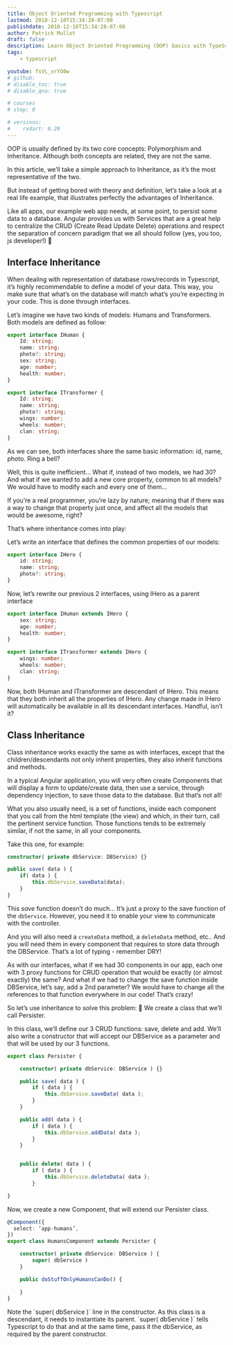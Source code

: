 ```yaml
---
title: Object Oriented Programming with Typescript
lastmod: 2018-12-10T15:34:28-07:00
publishdate: 2018-12-10T15:34:28-07:00
author: Patrick Mullot
draft: false
description: Learn Object Oriented Programming (OOP) basics with TypeScript
tags: 
    - typescript

youtube: fsVL_xrYO0w
# github: 
# disable_toc: true
# disable_qna: true

# courses
# step: 0

# versions:
#    rxdart: 0.20
---
```


OOP is usually defined by its two core concepts: Polymorphism and Inheritance. Although both concepts are related, they are not the same.

In this article, we’ll take a simple approach to Inheritance, as it’s the most representative of the two.

But instead of getting bored with theory and definition, let’s take a look at a real life example, that illustrates perfectly the advantages of Inheritance.

Like all apps, our example web app needs, at some point, to persist some data to a database. Angular provides us with Services that are a great help to centralize the CRUD (Create Read Update Delete) operations and respect the separation of concern paradigm that we all should follow (yes, you too, js developer!)

## Interface Inheritance

When dealing with representation of database rows/records in Typescript, it’s highly recommendable to define a model of your data. This way, you make sure that what’s on the database will match what’s you’re expecting in your code. This is done through interfaces.

Let’s imagine we have two kinds of models: Humans and Transformers.
Both models are defined as follow:

```typescript
export interface IHuman {
    Id: string;
    name: string;
    photo?: string;
    sex: string;
    age: number;
    health: number;
}
```

```typescript
export interface ITransformer {
    Id: string;
    name: string;
    photo?: string;
    wings: number;
    wheels: number;
    clan: string;
}
```

As we can see, both interfaces share the same basic information: id, name, photo. Ring a bell?

Well, this is quite inefficient… What if, instead of two models, we had 30? And what if we wanted to add a new core property, common to all models? We would have to modify each and every one of them… 

If you’re a real programmer, you’re lazy by nature; meaning that if there was a way to change that property just once, and affect all the models that would be awesome, right?

That’s where inheritance comes into play:

Let’s write an interface that defines the common properties of our models:

```typescript
export interface IHero {
    id: string;
    name: string;
    photo?: string;
}
```

Now, let’s rewrite our previous 2 interfaces, using IHero as a parent interface

```typescript
export interface IHuman extends IHero {
    sex: string;
    age: number;
    health: number;
}

export interface ITransformer extends IHero {
    wings: number;
    wheels: number;
    clan: string;
}
```

Now, both IHuman and ITransformer are descendant of IHero. This means that they both inherit all the properties of IHero. Any change made in IHero will automatically be available in all its descendant interfaces. Handful, isn’t it?

## Class Inheritance

Class inheritance works exactly the same as with interfaces, except that the children/descendants not only inherit properties, they also inherit functions and methods.

In a typical Angular application, you will very often create Components that will display a form to update/create data, then use a service, through dependency injection, to save those data to the database. 
But that’s not all!

What you also usually need, is a set of functions, inside each component that you call from the html template (the view) and which, in their turn, call the pertinent service function. Those functions tends to be extremely similar, if not the same, in all your components.

Take this one, for example:

```typescript
constructor( private dbService: DBService) {}

public save( data ) {
    if( data ) {
        this.dbService.saveData(data);
    }
}
```

This *save* function doesn’t do much… It’s just a proxy to the save function of the `dbService`. However, you need it to enable your view to communicate with the controller. 

And you will also need a `createData` method, a `deleteData` method, etc.. And you will need them in every component that requires to store data through the DBService. That’s a lot of typing - remember DRY!

As with our interfaces, what if we had 30 components in our app, each one with 3 proxy functions for CRUD operation that would be exactly (or almost exactly) the same? And what if we had to change the save function inside DBService, let’s say, add a 2nd parameter? We would have to change all the references to that function everywhere in our code! That’s crazy!

So let’s use inheritance to solve this problem:

We create a class that we’ll call Persister.

In this class, we’ll define our 3 CRUD functions: save, delete and add.
We’ll also write a constructor that will accept our DBService as a parameter and that will be used by our 3 functions.

```typescript
export class Persister {

    constructor( private dbService: DBService ) {}

    public save( data ) {
        if ( data ) {
            this.dbService.saveData( data );
        }
    }

    public add( data ) {
        if ( data ) {
            this.dbService.addData( data );
        }
    }


    public delete( data ) {
        if ( data ) {
            this.dbService.deleteData( data );
        }

}
```


Now, we create a new Component, that will extend our Persister class. 

```typescript
@Component({
  select: ‘app-humans’,
})
export class HumansComponent extends Persister {

    constructor( private dbService: DBService ) {
        super( dbService )
    }

    public doStuffOnlyHumansCanDo() { 
    
    }
}
```

<p class="tip">Note the `super( dbService )` line in the constructor. As this class is a descendant, it needs to instantiate its parent. `super( dbService )` tells Typescript to do that and at the same time, pass it the dbService, as required by the parent constructor.</p>
